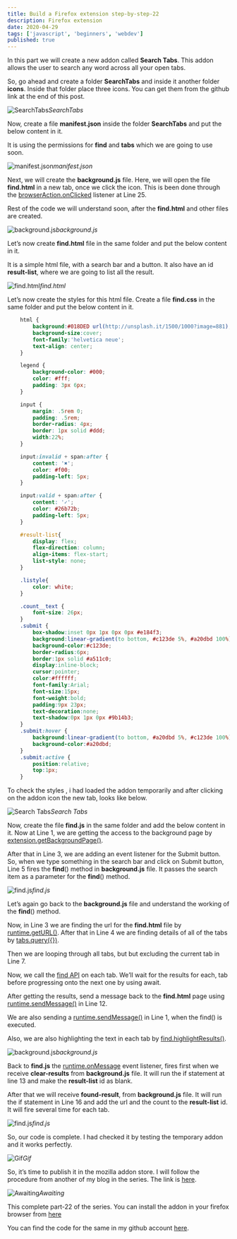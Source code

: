```yaml
---
title: Build a Firefox extension step-by-step-22
description: Firefox extension
date: 2020-04-29
tags: ['javascript', 'beginners', 'webdev']
published: true
---
```


In this part we will create a new addon called **Search Tabs**. This addon allows the user to search any word across all your open tabs.

So, go ahead and create a folder **SearchTabs** and inside it another folder **icons**. Inside that folder place three icons. You can get them from the github link at the end of this post.

![SearchTabs](https://ik.imagekit.io/thewebdev/FirefoxAddons/22/1_PzH6YzcvO.png)*SearchTabs*

Now, create a file **manifest.json** inside the folder **SearchTabs** and put the below content in it.

It is using the permissions for **find** and **tabs** which we are going to use soon.

![manifest.json](https://ik.imagekit.io/thewebdev/FirefoxAddons/22/2_menZUfJGV.png)*manifest.json*

Next, we will create the **background.js** file. Here, we will open the file **find.html** in a new tab, once we click the icon. This is been done through the [browserAction.onClicked](https://developer.mozilla.org/en-US/docs/Mozilla/Add-ons/WebExtensions/API/browserAction/onClicked) listener at Line 25.

Rest of the code we will understand soon, after the **find.html** and other files are created.

![background.js](https://ik.imagekit.io/thewebdev/FirefoxAddons/22/3_TJuBnmD5j.png)*background.js*

Let’s now create **find.html** file in the same folder and put the below content in it.

It is a simple html file, with a search bar and a button. It also have an id **result-list**, where we are going to list all the result.

![find.html](https://ik.imagekit.io/thewebdev/FirefoxAddons/22/4_y2LeZg3r7b.png)*find.html*

Let’s now create the styles for this html file. Create a file **find.css** in the same folder and put the below content in it.


```css
    html {
        background:#018DED url(http://unsplash.it/1500/1000?image=881);
        background-size:cover;
        font-family:'helvetica neue';
        text-align: center;
    }

    legend {
        background-color: #000;
        color: #fff;
        padding: 3px 6px;
    }

    input {
        margin: .5rem 0;
        padding: .5rem;
        border-radius: 4px;
        border: 1px solid #ddd;
        width:22%;
    }

    input:invalid + span:after {
        content: '✖';
        color: #f00;
        padding-left: 5px;
    }

    input:valid + span:after {
        content: '✓';
        color: #26b72b;
        padding-left: 5px;
    }

    #result-list{
        display: flex;
        flex-direction: column;
        align-items: flex-start;
        list-style: none;
    }

    .listyle{
        color: white;
    }

    .count__text {
        font-size: 26px;
    }
    .submit {
        box-shadow:inset 0px 1px 0px 0px #e184f3;
        background:linear-gradient(to bottom, #c123de 5%, #a20dbd 100%);
        background-color:#c123de;
        border-radius:6px;
        border:1px solid #a511c0;
        display:inline-block;
        cursor:pointer;
        color:#ffffff;
        font-family:Arial;
        font-size:15px;
        font-weight:bold;
        padding:9px 23px;
        text-decoration:none;
        text-shadow:0px 1px 0px #9b14b3;
    }
    .submit:hover {
        background:linear-gradient(to bottom, #a20dbd 5%, #c123de 100%);
        background-color:#a20dbd;
    }
    .submit:active {
        position:relative;
        top:1px;
    }
```


To check the styles , i had loaded the addon temporarily and after clicking on the addon icon the new tab, looks like below.

![Search Tabs](https://ik.imagekit.io/thewebdev/FirefoxAddons/22/5_O2oPJsEe0B.png)*Search Tabs*

Now, create the file **find.js** in the same folder and add the below content in it. Now at Line 1, we are getting the access to the background page by [extension.getBackgroundPage()](https://developer.mozilla.org/en-US/docs/Mozilla/Add-ons/WebExtensions/API/extension/getBackgroundPage).

After that in Line 3, we are adding an event listener for the Submit button. So, when we type something in the search bar and click on Submit button, Line 5 fires the **find**() method in **background.js** file. It passes the search item as a parameter for the **find**() method.

![find.js](https://ik.imagekit.io/thewebdev/FirefoxAddons/22/6_RALwKt5ZIr.png)*find.js*

Let’s again go back to the **background.js** file and understand the working of the **find**() method.

Now, in Line 3 we are finding the url for the **find.html** file by [runtime.getURL()](https://developer.mozilla.org/en-US/docs/Mozilla/Add-ons/WebExtensions/API/runtime/getURL). After that in Line 4 we are finding details of all of the tabs by [tabs.query({})](https://developer.mozilla.org/en-US/docs/Mozilla/Add-ons/WebExtensions/API/tabs/query).

Then we are looping through all tabs, but but excluding the current tab in Line 7.

Now, we call the [find API](https://developer.mozilla.org/en-US/docs/Mozilla/Add-ons/WebExtensions/API/find/find) on each tab. We’ll wait for the results for each, tab before progressing onto the next one by using await.

After getting the results, send a message back to the **find.html** page using [runtime.sendMessage()](https://developer.mozilla.org/en-US/docs/Mozilla/Add-ons/WebExtensions/API/runtime/sendMessage) in Line 12.

We are also sending a [runtime.sendMessage()](https://developer.mozilla.org/en-US/docs/Mozilla/Add-ons/WebExtensions/API/runtime/sendMessage) in Line 1, when the find() is executed.

Also, we are also highlighting the text in each tab by [find.highlightResults()](https://developer.mozilla.org/en-US/docs/Mozilla/Add-ons/WebExtensions/API/find/highlightResults).

![background.js](https://ik.imagekit.io/thewebdev/FirefoxAddons/22/7_3U8KXxb9A.png)*background.js*

Back to **find.js** the [runtime.onMessage](https://developer.mozilla.org/en-US/docs/Mozilla/Add-ons/WebExtensions/API/runtime/onMessage) event listener, fires first when we receive **clear-results** from **background.js** file. It will run the if statement at line 13 and make the **result-list** id as blank.

After that we will receive **found-result**, from **background.js** file. It will run the if statement in Line 16 and add the url and the count to the **result-list** id. It will fire several time for each tab.

![find.js](https://ik.imagekit.io/thewebdev/FirefoxAddons/22/8_e5omEFueV.png)*find.js*

So, our code is complete. I had checked it by testing the temporary addon and it works perfectly.

![Gif](https://ik.imagekit.io/thewebdev/FirefoxAddons/22/9_NR8j5NA6BD.gif)*Gif*

So, it’s time to publish it in the mozilla addon store. I will follow the procedure from another of my blog in the series. The link is [here](https://thewebdev.tech/firefox-extension-2).

![Awaiting](https://ik.imagekit.io/thewebdev/FirefoxAddons/22/10_pwg7_qF2n.png)*Awaiting*

This complete part-22 of the series. You can install the addon in your firefox browser from [here](https://addons.mozilla.org/en-US/firefox/addon/search-word-tabs/)

You can find the code for the same in my github account [here](https://github.com/nabendu82/Addons).
